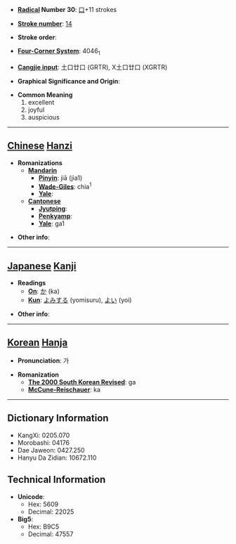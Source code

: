 * '''[[Wiktionary:Chinese radical index| Radical]] Number 30''': [[Wiktionary:Chinese radical index 口|口]]+11 strokes

* '''[[Wiktionary:Chinese total strokes index|Stroke number]]''': [[Wiktionary:Chinese total strokes index 14|14]]

* '''Stroke order''': 

* '''[[Wiktionary:Chinese four corner index|Four-Corner System]]''': 4046<sub>1</sub>

* '''[[Wiktionary:Chinese Cangjie index|Cangjie input]]''': 土口廿口 (GRTR), X土口廿口 (XGRTR)

* '''Graphical Significance and Origin''': 

* '''Common Meaning'''
*#excellent
*# joyful
*# auspicious


----

== [[Chinese]] [[Hanzi]] ==

* '''Romanizations'''
** '''[[Mandarin]]'''
*** '''[[Pinyin]]''': jiā (jia1)
*** '''[[Wade-Giles]]''': chia<sup>1</sup>
*** '''[[Yale]]''': 
** '''[[Cantonese]]'''
*** '''[[Jyutping]]''':
*** '''[[Penkyamp]]''': 
*** '''[[Yale]]''': ga1

* '''Other info''': 

----

== [[Japanese]] [[Kanji]] ==

* '''Readings'''
** '''[[On]]''': [[か]] (ka)
** '''[[Kun]]''': [[よみする]] (yomisuru), [[よい]] (yoi)

* '''Other info''':  

----

== [[Korean]] [[Hanja]] ==

* '''Pronunciation''': 가

* '''Romanization'''
** '''[[The 2000 South Korean Revised Romanization|The 2000 South Korean Revised]]''': ga
** '''[[McCune-Reischauer]]''': ka

----

== Dictionary Information ==

* KangXi: 0205.070
* Morobashi: 04176
* Dae Jaweon: 0427.250
* Hanyu Da Zidian: 10672.110

== Technical Information ==

* '''Unicode''':
** Hex: 5609
** Decimal: 22025
* '''Big5''':
** Hex: B9C5
** Decimal: 47557